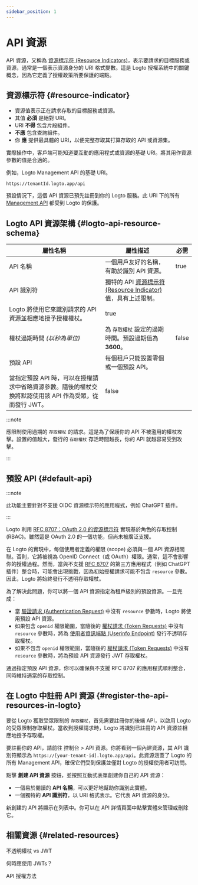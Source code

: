 ```yaml
---
sidebar_position: 1
---
```


# API 資源

API 資源，又稱為 [資源標示符 (Resource Indicators)](https://www.rfc-editor.org/rfc/rfc8707.html)，表示要請求的目標服務或資源，通常是一個表示資源身分的 URI 格式變數。這是 Logto 授權系統中的關鍵概念，因為它定義了授權政策所要保護的端點。

## 資源標示符 \{#resource-indicator}

- 資源值表示正在請求存取的目標服務或資源。
- 其值 **必須** 是絕對 URI。
- URI **不得** 包含片段組件。
- **不應** 包含查詢組件。
- 你 **應** 提供最具體的 URI，以便完整存取其打算存取的 API 或資源集。

實際操作中，客戶端可能知道要互動的應用程式或資源的基礎 URI。將其用作資源參數的值是合適的。

例如，Logto Management API 的基礎 URI。

```
https://tenantId.logto.app/api
```

預設情況下，這個 API 資源已預先註冊到你的 Logto 服務。此 URI 下的所有 [Management API](https://openapi.logto.io/) 都受到 Logto 的保護。

## Logto API 資源架構 \{#logto-api-resource-schema}

| **屬性名稱**                                                                                             | **屬性描述**                                                                                                 | **必需** |
| -------------------------------------------------------------------------------------------------------- | ------------------------------------------------------------------------------------------------------------ | -------- |
| API 名稱                                                                                                 | 一個用戶友好的名稱，有助於識別 API 資源。                                                                    | true     |
| API 識別符                                                                                               | 獨特的 API [資源標示符 (Resource Indicator)](https://www.rfc-editor.org/rfc/rfc8707.html) 值，具有上述限制。 |
| Logto 將使用它來識別請求的 API 資源並相應地授予授權權杖。                                                | true                                                                                                         |
| 權杖過期時間 _(以秒為單位)_                                                                              | 為 `存取權杖` 設定的過期時間。預設過期值為 **3600**。                                                        | false    |
| 預設 API                                                                                                 | 每個租戶只能設置零個或一個預設 API。                                                                         |
| 當指定預設 API 時，可以在授權請求中省略資源參數。隨後的權杖交換將默認使用該 API 作為受眾，從而發行 JWT。 | false                                                                                                        |

:::note

應限制使用過期的 `存取權杖` 的請求。這是為了保護你的 API 不被濫用的權杖攻擊。設置的值越大，發行的 `存取權杖` 存活時間越長，你的 API 就越容易受到攻擊。

:::

## 預設 API \{#default-api}

:::note

此功能主要針對不支援 OIDC 資源標示符的應用程式，例如 ChatGPT 插件。

:::

Logto 利用 [RFC 8707：OAuth 2.0 的資源標示符](https://www.rfc-editor.org/rfc/rfc8707) 實現基於角色的存取控制 (RBAC)。雖然這是 OAuth 2.0 的一個功能，但尚未被廣泛支援。

在 Logto 的實現中，每個使用者定義的權限 (scope) 必須與一個 API 資源相關聯。否則，它將被視為 OpenID Connect（或 OAuth）權限。通常，這不會影響你的授權過程。然而，當與不支援 [RFC 8707](https://www.rfc-editor.org/rfc/rfc8707.html) 的第三方應用程式（例如 ChatGPT 插件）整合時，可能會出現挑戰，因為初始授權請求可能不包含 `resource` 參數。因此，Logto 將始終發行不透明存取權杖。

為了解決此問題，你可以將一個 API 資源指定為租戶級別的預設資源。一旦完成：

- 當 [驗證請求 (Authentication Request)](https://openid.net/specs/openid-connect-core-1_0.html#AuthRequest) 中沒有 `resource` 參數時，Logto 將使用預設 API 資源。
- 如果包含 `openid` 權限範圍，當隨後的 [權杖請求 (Token Requests)](https://openid.net/specs/openid-connect-core-1_0.html#TokenRequest) 中沒有 `resource` 參數時，將為 [使用者資訊端點 (Userinfo Endpoint)](https://openid.net/specs/openid-connect-core-1_0.html#UserInfo) 發行不透明存取權杖。
- 如果不包含 `openid` 權限範圍，當隨後的 [權杖請求 (Token Requests)](https://openid.net/specs/openid-connect-core-1_0.html#TokenRequest) 中沒有 `resource` 參數時，將為預設 API 資源發行 JWT 存取權杖。

通過指定預設 API 資源，你可以確保與不支援 RFC 8707 的應用程式順利整合，同時維持適當的存取控制。

## 在 Logto 中註冊 API 資源 \{#register-the-api-resources-in-logto}

要從 Logto 獲取受眾限制的 `存取權杖`，首先需要註冊你的後端 API，以啟用 Logto 的受眾限制存取權杖。當收到授權請求時，Logto 將識別已註冊的 API 資源並相應地授予存取權。

要註冊你的 API，請前往 <CloudLink to="/api-resources">控制台 > API 資源</CloudLink>。你將看到一個內建資源，其 API 識別符顯示為 `https://[your-tenant-id].logto.app/api`。此資源涵蓋了 Logto 的所有 Management API，確保它們受到保護並僅對 Logto 的授權使用者可訪問。

點擊 **創建 API 資源** 按鈕，並按照互動式表單創建你自己的 API 資源：

- 一個易於閱讀的 **API 名稱**，可以更好地幫助你識別此實體。
- 一個獨特的 **API 識別符**，以 URI 格式表示。它代表 API 資源的身分。

新創建的 API 將顯示在列表中。你可以在 API 詳情頁面中點擊實體來管理或刪除它。

## 相關資源 \{#related-resources}

<Url href="https://blog.logto.io/opaque-token-vs-jwt">不透明權杖 vs JWT</Url>

<Url href="https://blog.logto.io/when-should-i-use-jwts">何時應使用 JWTs？</Url>

<Url href="https://blog.logto.io/api-authorization-methods">API 授權方法</Url>
